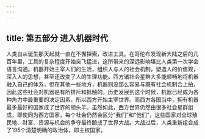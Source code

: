 ```yaml
---
---
---
```

title: 第五部分 进入机器时代
---




人类自从诞生那天起就一直在不懈探索，改进工具。在哥伦布发现新大陆之后的几百年里，工具的复杂程度开始突飞猛进，这所带来的深远影响堪比人类第一次学会语言沟通。机器开始主宰人们的生活，组织人与人的社会机制，塑造人的价值观，深入人的思想，甚至还改变了人的生理功能。西方诸社会星群大多能顺畅地将机器融入自己的体系，但在其他一些地方，机器则没那么容易与既有社会机制合上拍，因此这些社会对机器是有所排斥和抵触的。历史发展到这个时候，机器已经成为各种角力中最重要的决定因素，所以西方开始主宰世界。而西方各国当中，拥有机器最多最好的国家成了世界的领头羊。虽然如此，西方世界仍然由很多社会星群组成，即使同为西方国家，每个社会仍然会区分“我们”和“他们”，这些国家对全球殖民地、财富、资源与机会的争夺最终酿成了世界大战。大战过后，人类重新组合成了195个清楚明确的政治体，即主权国家。